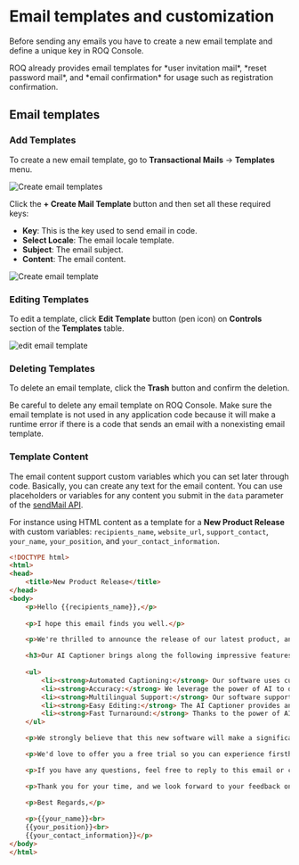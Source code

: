 
# Email templates and customization

Before sending any emails you have to create a new email template and define a unique key in ROQ Console.

<Callout type="info">
ROQ already provides email templates for *user invitation mail*, *reset password mail*, and *email confirmation* for usage such as registration confirmation. 
</Callout>

## Email templates

### Add Templates

To create a new email template, go to **Transactional Mails** → **Templates** menu.

![Create email templates](/screenshots/create-email-templates.png)

Click the **+ Create Mail Template** button and then set all these required keys:

* **Key**: This is the key used to send email in code.
* **Select Locale**: The email locale template.
* **Subject**: The email subject.
* **Content**: The email content.

![Create email template](/screenshots/create-email-template-edit.png)

### Editing Templates

To edit a template, click **Edit Template** button (pen icon) on **Controls** section of the **Templates** table.

![edit email template](/screenshots/email-edit-template.png)


### Deleting Templates

To delete an email template, click the **Trash** button and confirm the deletion.

<Callout type="warning">
Be careful to delete any email template on ROQ Console. Make sure the email template is not used in any application code because it will make a runtime error if there is a code that sends an email with a nonexisting email template.
</Callout>

### Template Content

The email content support custom variables which you can set later through code. Basically, you can create any text for the email content. You can use placeholders or variables for any content you submit in the `data` parameter of the [sendMail API](/mails/api#sendmail).

For instance using HTML content as a template for a **New Product Release** with custom variables: `recipients_name`, `website_url`, `support_contact`, `your_name`, `your_position`, and `your_contact_information`.

```html copy
<!DOCTYPE html>
<html>
<head>
    <title>New Product Release</title>
</head>
<body>
    <p>Hello {{recipients_name}},</p>
    
    <p>I hope this email finds you well.</p>

    <p>We're thrilled to announce the release of our latest product, an innovative AI software designed to revolutionize the process of video captioning. This product promises to streamline your workflow and enhance your content's accessibility like never before.</p>

    <h3>Our AI Captioner brings along the following impressive features:</h3>
    
    <ul>
        <li><strong>Automated Captioning:</strong> Our software uses cutting-edge AI technology to automatically transcribe and time-code video captions, reducing the need for manual intervention.</li>
        <li><strong>Accuracy:</strong> We leverage the power of AI to deliver the highest level of accuracy, ensuring your content is represented as precisely as possible.</li>
        <li><strong>Multilingual Support:</strong> Our software supports a wide range of languages, providing an inclusive experience for your diverse audience.</li>
        <li><strong>Easy Editing:</strong> The AI Captioner provides an easy-to-use interface for reviewing and editing the automatically generated captions.</li>
        <li><strong>Fast Turnaround:</strong> Thanks to the power of AI, we offer lightning-fast caption generation without compromising on accuracy or quality.</li>
    </ul>

    <p>We strongly believe that this new software will make a significant difference in your content production, saving time and resources, and making your videos more accessible to a wider audience.</p>

    <p>We'd love to offer you a free trial so you can experience firsthand how the AI Captioner can revolutionize your content production process. Please visit our website at <a href="{{website_url}}">{{ website_url }}</a> to start your trial today.</p>

    <p>If you have any questions, feel free to reply to this email or contact our support team at {{ support_contact}}.</p>

    <p>Thank you for your time, and we look forward to your feedback on our newest innovation.</p>

    <p>Best Regards,</p>
    
    <p>{{your_name}}<br>
    {{your_position}}<br>
    {{your_contact_information}}</p>
</body>
</html>
```
